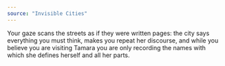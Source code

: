 ```yaml
---
source: "Invisible Cities"
---
```


Your gaze scans the streets as if they were written pages: the city says everything you must think, makes you repeat her discourse, and while you believe you are visiting Tamara you are only recording the names with which she defines herself and all her parts.


